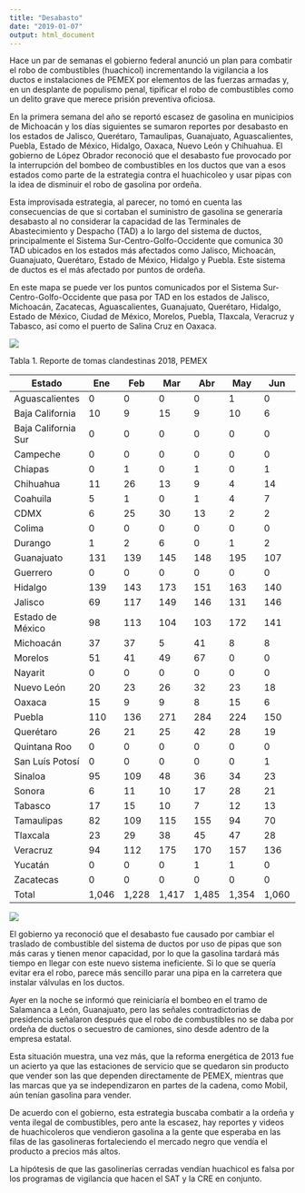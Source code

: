 ```yaml
---
title: "Desabasto"
date: "2019-01-07"
output: html_document
---
```


Hace un par de semanas el gobierno federal anunció un plan para combatir el robo de combustibles (huachicol) incrementando la vigilancia a los ductos e instalaciones de PEMEX por elementos de las fuerzas armadas y, en un desplante de populismo penal, tipificar el robo de combustibles como un delito grave que merece prisión preventiva oficiosa.

En la primera semana del año se reportó escasez de gasolina en municipios de Michoacán y los días siguientes se sumaron reportes por desabasto en los estados de Jalisco, Querétaro, Tamaulipas, Guanajuato, Aguascalientes, Puebla, Estado de México, Hidalgo, Oaxaca, Nuevo León y Chihuahua. El gobierno de López Obrador reconoció que el desabasto fue provocado por la interrupción del bombeo de combustibles en los ductos que van a esos estados como parte de la estrategia contra el huachicoleo y usar pipas con la idea de disminuir el robo de gasolina por ordeña. 

Esta improvisada estrategia, al parecer, no tomó en cuenta las consecuencias de que si cortaban el suministro de gasolina se generaría desabasto al no considerar la capacidad de las Terminales de Abastecimiento y Despacho (TAD) a lo largo del sistema de ductos, principalmente el Sistema Sur-Centro-Golfo-Occidente que comunica 30 TAD ubicados en los estados más afectados como Jalisco, Michoacán, Guanajuato, Querétaro, Estado de México, Hidalgo y Puebla. Este sistema de ductos es el más afectado por puntos de ordeña.

En este mapa se puede ver los puntos comunicados por el Sistema Sur-Centro-Golfo-Occidente que pasa por TAD en los estados de Jalisco, Michoacán, Zacatecas, Aguascalientes, Guanajuato, Querétaro, Hidalgo, Estado de México, Ciudad de México, Morelos, Puebla, Tlaxcala, Veracruz y Tabasco, así como el puerto de Salina Cruz en Oaxaca.

![](/post/2019-01-07-huachicol_files/figure-html/ductos.png)

Tabla 1. Reporte de tomas clandestinas 2018, PEMEX

Estado|Ene|	Feb|	Mar|	Abr|	May|	Jun|	Jul|	Ago|	Sep|	Oct|	Nov|	Dic|	Total
-|-|-|-|-|-|-|-|-|-|-|-|-|-
Aguascalientes|	0|0|	0|0|1|	0|0|1|0|0|-|-|2
Baja California|10|9|15|9|10|6|9|15|19|9|-|-|111
Baja California Sur|0|0|0|0|0|0|0|0|0|0|-|-|0
Campeche|0|0|0|0|0|0|0|0|0|0|-|-|0
Chiapas|0|1|0|1|0|1|3|3|6|2|-|-|17
Chihuahua|11|26|13|9|4|14|2|13|11|9|-|-|112
Coahuila|5|1|0|1|4|7|4|1|4|1|-|-|28
CDMX|6|25|30|13|2|2|3|1|0|1|-|-|83
Colima|0|0|0|0|0|0|0|0|0|0|-|-|0
Durango|1|2|6|0|1|2|8|1|2|2|-|-|25
Guanajuato|131|139|145|148|195|107|151|172|164|195|-|-|1547
Guerrero|0|0|0|0|0|0|0|0|0|0|-|-|0
Hidalgo|139|143|173|151|163|140|146|201|235|235|-|-|1726
Jalisco|69|117|149|146|131|146|144|161|66|134|-|-|1263
Estado de México|98|113|104|103|172|141|119|148|142|128|-|-|1268
Michoacán|	37|37|	5|	41|	8|	8|19|16|15|12|-|-|198
Morelos|	51|41|	49|	67|	0|	0|0|0|0|0|-|-| 208	
Nayarit|0|0|0|0|0|0|0|0|0|0|-|-|0
Nuevo León|20|23|	26|	32|	23|	18|20|22|13|26|-|-|223
Oaxaca|	15|9|	9|	8|	15|	6|18|15|18|22|-|-|135
Puebla|	110|136|	271|	284|	224|	150|143|203|115|179|-|-|1815
Querétaro|	26|21|	25|	42|	28|	19|34|27|18|35|-|-|275
Quintana Roo|0|0|0|0|0|0|0|0|0|0|-|-|0
San Luís Potosí|0|0|0|0|0|1|0|0|0|0|-|-|1
Sinaloa|95|109|48|36|34|23|23|17|17|10|-|-|412
Sonora|	6|11|	10|	17|	28|	21|20|12|18|24|-|-|167
Tabasco|17|	15|	10|	7|	12|	13|17|28|20|27|-|-|166
Tamaulipas|82|109|115|155|94|70|115|107|102|134|-|-|1084
Tlaxcala|23|	29|	38|	45|	47|	28|47|51|30|37|-|-|375	
Veracruz|	94|112|	175|	170|	157|	136|107|144|124|119|-|-|1338
Yucatán|0|0|0|1|1|0|0|0|0|0|-|-|2
Zacatecas|0|0|0|0|0|0|0|0|0|0|-|-|0
Total|1,046|	1,228|	1,417|	1,485|	1,354|	1,060|1,152|1,359|1,139|1,341|-|-|12,581

![](/post/2019-01-07-huachicol_files/figure-html/tomas.png)

El gobierno ya reconoció que el desabasto fue causado por cambiar el traslado de combustible del sistema de ductos por uso de pipas que son más caras y tienen menor capacidad, por lo que la gasolina tardará más tiempo en llegar con este nuevo sistema ineficiente. Si lo que se quería evitar era el robo, parece más sencillo parar una pipa en la carretera que instalar válvulas en los ductos. 

Ayer en la noche se informó que reiniciaría el bombeo en el tramo de Salamanca a León, Guanajuato, pero las señales contradictorias de presidencia señalaron después que el robo de combustibles no se daba por ordeña de ductos o secuestro de camiones, sino desde adentro de la empresa estatal. 

Esta situación muestra, una vez más, que la reforma energética de 2013 fue un acierto ya que las estaciones de servicio que se quedaron sin producto que vender son las que dependen directamente de PEMEX, mientras que las marcas que ya se independizaron en partes de la cadena, como Mobil, aún tenían gasolina para vender. 

De acuerdo con el gobierno, esta estrategia buscaba combatir a la ordeña y venta ilegal de combustibles, pero ante la escasez, hay reportes y videos de huachicoleros que vendieron gasolina a la gente que esperaba en las filas de las gasolineras fortaleciendo el mercado negro que vendía el producto a precios más altos.

La hipótesis de que las gasolinerías cerradas vendían huachicol es falsa por los programas de vigilancia que hacen el SAT y la CRE en conjunto.
